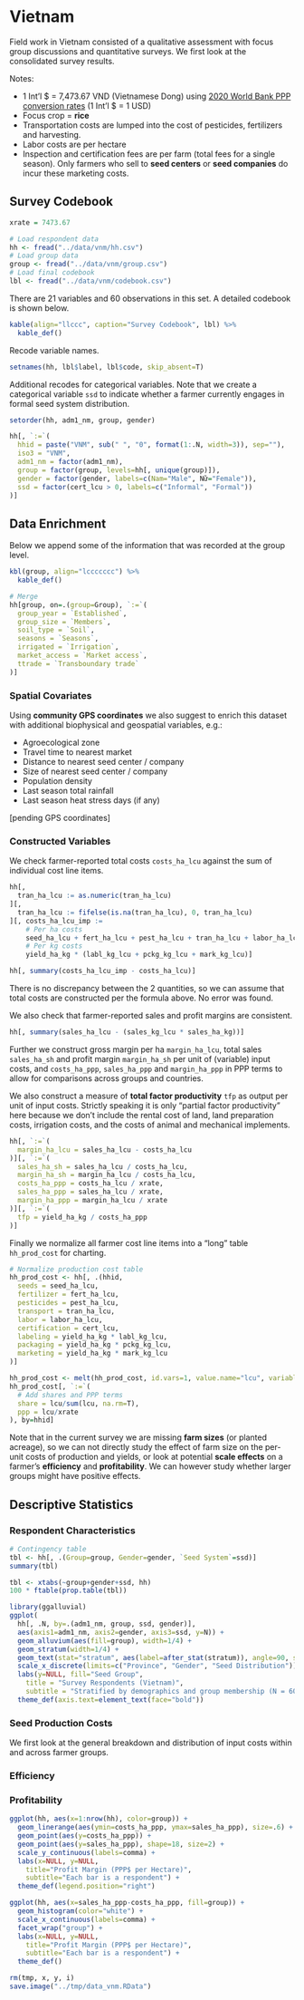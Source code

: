 # Vietnam

Field work in Vietnam consisted of a qualitative assessment with focus group discussions and quantitative surveys. We first look at the consolidated survey results.

Notes:   

- 1 Int'l \$ = 7,473.67 VND (Vietnamese Dong) using [2020 World Bank PPP conversion rates](https://data.worldbank.org/indicator/PA.NUS.PPP) (1 Int'l \$ = 1 USD)
- Focus crop = **rice**
- Transportation costs are lumped into the cost of pesticides, fertilizers and harvesting.
- Labor costs are per hectare
- Inspection and certification fees are per farm (total fees for a single season). Only farmers who sell to **seed centers** or **seed companies** do incur these marketing costs.

## Survey Codebook

```r

xrate = 7473.67

# Load respondent data
hh <- fread("../data/vnm/hh.csv")
# Load group data
group <- fread("../data/vnm/group.csv")
# Load final codebook
lbl <- fread("../data/vnm/codebook.csv")

```

There are 21 variables and 60 observations in this set. A detailed codebook is shown below.

```r
kable(align="llccc", caption="Survey Codebook", lbl) %>%
  kable_def()
```

Recode variable names.

```r

setnames(hh, lbl$label, lbl$code, skip_absent=T)

```

Additional recodes for categorical variables. Note that we create a categorical variable `ssd` to indicate whether a farmer currently engages in formal seed system distribution.

```r

setorder(hh, adm1_nm, group, gender)

hh[, `:=`(
  hhid = paste("VNM", sub(" ", "0", format(1:.N, width=3)), sep=""),
  iso3 = "VNM",
  adm1_nm = factor(adm1_nm),
  group = factor(group, levels=hh[, unique(group)]),
  gender = factor(gender, labels=c(Nam="Male", Nữ="Female")),
  ssd = factor(cert_lcu > 0, labels=c("Informal", "Formal"))
)]

```


## Data Enrichment

Below we append some of the information that was recorded at the group level.

```r

kbl(group, align="lccccccc") %>%
  kable_def()

# Merge
hh[group, on=.(group=Group), `:=`(
  group_year = `Established`,
  group_size = `Members`,
  soil_type = `Soil`,
  seasons = `Seasons`,
  irrigated = `Irrigation`,
  market_access = `Market access`,
  ttrade = `Transboundary trade`
)]

```


### Spatial Covariates

Using **community GPS coordinates** we also suggest to enrich this dataset with additional biophysical and geospatial variables, e.g.:

- Agroecological zone
- Travel time to nearest market
- Distance to nearest seed center / company
- Size of nearest seed center / company
- Population density
- Last season total rainfall
- Last season heat stress days (if any)

[pending GPS coordinates]


### Constructed Variables

We check farmer-reported total costs `costs_ha_lcu` against the sum of individual cost line items.

```r

hh[, 
  tran_ha_lcu := as.numeric(tran_ha_lcu)
][, 
  tran_ha_lcu := fifelse(is.na(tran_ha_lcu), 0, tran_ha_lcu)
][, costs_ha_lcu_imp := 
    # Per ha costs
    seed_ha_lcu + fert_ha_lcu + pest_ha_lcu + tran_ha_lcu + labor_ha_lcu + cert_lcu +
    # Per kg costs
    yield_ha_kg * (labl_kg_lcu + pckg_kg_lcu + mark_kg_lcu)]

hh[, summary(costs_ha_lcu_imp - costs_ha_lcu)]

```

There is no discrepancy between the 2 quantities, so we can assume that total costs are constructed per the formula above. No error was found.

We also check that farmer-reported sales and profit margins are consistent.

```r

hh[, summary(sales_ha_lcu - (sales_kg_lcu * sales_ha_kg))]

```

Further we construct gross margin per ha `margin_ha_lcu`, total sales `sales_ha_sh` and profit margin `margin_ha_sh` per unit of (variable) input costs, and `costs_ha_ppp`, `sales_ha_ppp` and `margin_ha_ppp` in PPP terms to allow for comparisons across groups and countries. 

We also construct a measure of **total factor productivity** `tfp` as output per unit of input costs. Strictly speaking it is only "partial factor productivity" here because we don't include the rental cost of land, land preparation costs, irrigation costs, and the costs of animal and mechanical implements.

```r

hh[, `:=`(
  margin_ha_lcu = sales_ha_lcu - costs_ha_lcu
)][, `:=`(
  sales_ha_sh = sales_ha_lcu / costs_ha_lcu,
  margin_ha_sh = margin_ha_lcu / costs_ha_lcu,
  costs_ha_ppp = costs_ha_lcu / xrate,
  sales_ha_ppp = sales_ha_lcu / xrate,
  margin_ha_ppp = margin_ha_lcu / xrate
)][, `:=`(
  tfp = yield_ha_kg / costs_ha_ppp
)]

```

Finally we normalize all farmer cost line items into a "long" table `hh_prod_cost` for charting.

```r

# Normalize production cost table
hh_prod_cost <- hh[, .(hhid,
  seeds = seed_ha_lcu, 
  fertilizer = fert_ha_lcu, 
  pesticides = pest_ha_lcu, 
  transport = tran_ha_lcu, 
  labor = labor_ha_lcu, 
  certification = cert_lcu,
  labeling = yield_ha_kg * labl_kg_lcu,
  packaging = yield_ha_kg * pckg_kg_lcu,
  marketing = yield_ha_kg * mark_kg_lcu
)]

hh_prod_cost <- melt(hh_prod_cost, id.vars=1, value.name="lcu", variable.name="category")
hh_prod_cost[, `:=`(
  # Add shares and PPP terms
  share = lcu/sum(lcu, na.rm=T),
  ppp = lcu/xrate
), by=hhid]

```

Note that in the current survey we are missing **farm sizes** (or planted acreage), so we can not directly study the effect of farm size on the per-unit costs of production and yields, or look at potential **scale effects** on a farmer's **efficiency** and **profitability**. We can however study whether larger groups might have positive effects.


## Descriptive Statistics

### Respondent Characteristics

```r

# Contingency table
tbl <- hh[, .(Group=group, Gender=gender, `Seed System`=ssd)]
summary(tbl)

tbl <- xtabs(~group+gender+ssd, hh)
100 * ftable(prop.table(tbl))

```


```r

library(ggalluvial)
ggplot(
  hh[, .N, by=.(adm1_nm, group, ssd, gender)],
  aes(axis1=adm1_nm, axis2=gender, axis3=ssd, y=N)) +
  geom_alluvium(aes(fill=group), width=1/4) +
  geom_stratum(width=1/4) +
  geom_text(stat="stratum", aes(label=after_stat(stratum)), angle=90, size=2.2) +
  scale_x_discrete(limits=c("Province", "Gender", "Seed Distribution")) +
  labs(y=NULL, fill="Seed Group",
    title = "Survey Respondents (Vietnam)",
    subtitle = "Stratified by demographics and group membership (N = 60)") +
  theme_def(axis.text=element_text(face="bold"))


```

### Seed Production Costs

We first look at the general breakdown and distribution of input costs within and across farmer groups.


### Efficiency


### Profitability

```r

ggplot(hh, aes(x=1:nrow(hh), color=group)) +
  geom_linerange(aes(ymin=costs_ha_ppp, ymax=sales_ha_ppp), size=.6) +
  geom_point(aes(y=costs_ha_ppp)) +
  geom_point(aes(y=sales_ha_ppp), shape=18, size=2) +
  scale_y_continuous(labels=comma) +
  labs(x=NULL, y=NULL, 
    title="Profit Margin (PPP$ per Hectare)",
    subtitle="Each bar is a respondent") +
  theme_def(legend.position="right")

ggplot(hh, aes(x=sales_ha_ppp-costs_ha_ppp, fill=group)) +
  geom_histogram(color="white") + 
  scale_x_continuous(labels=comma) +
  facet_wrap("group") +
  labs(x=NULL, y=NULL, 
    title="Profit Margin (PPP$ per Hectare)",
    subtitle="Each bar is a respondent") +
  theme_def()

```








```r

rm(tmp, x, y, i)
save.image("../tmp/data_vnm.RData")

```

